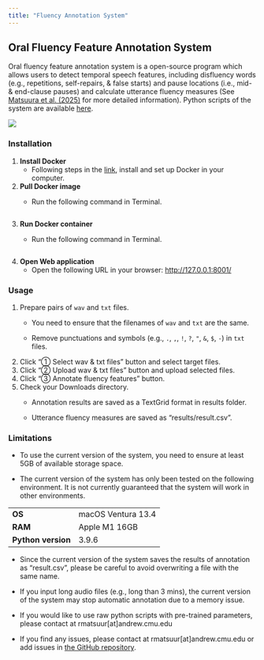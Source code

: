 ```yaml
---
title: "Fluency Annotation System"
---
```


## Oral Fluency Feature Annotation System

Oral fluency feature annotation system is a open-source program which allows users to detect temporal speech features, including disfluency words (e.g., repetitions, self-repairs, & false starts) and pause locations (i.e., mid- & end-clause pauses) and calculate utterance fluency measures (See [Matsuura et al. (2025)](https://www.sciencedirect.com/science/article/pii/S2772766124000831) for more detailed information). Python scripts of the system are available [here](https://github.com/RusCucumber/FluencyFeatureAnnotator).

![](images/fluency_annotation_sys.png)

### Installation

1.  **Install Docker**
    -   Following steps in the [link](https://docs.docker.com/get-started/get-docker/), install and set up Docker in your computer.
2.  **Pull Docker image**
    -   Run the following command in Terminal.

        ```docker
        ```
3.  **Run Docker container**
    -   Run the following command in Terminal.

        ```docker
        ```
4.  **Open Web application**
    -   Open the following URL in your browser: <http://127.0.0.1:8001/>

### Usage

1.  Prepare pairs of `wav` and `txt` files.
    -   You need to ensure that the filenames of `wav` and `txt` are the same.

    -   Remove punctuations and symbols (e.g., `.`, `,`, `!`, `?`, `"`, `&`, `$`, `-`) in `txt` files.
2.  Click "① Select wav & txt files" button and select target files.
3.  Click "② Upload wav & txt files" button and upload selected files.
4.  Click "③ Annotate fluency features" button.
5.  Check your Downloads directory.
    -   Annotation results are saved as a TextGrid format in results folder.

    -   Utterance fluency measures are saved as "results/result.csv".

### Limitations

-   To use the current version of the system, you need to ensure at least 5GB of available storage space.

-   The current version of the system has only been tested on the following environment. It is not currently guaranteed that the system will work in other environments.

|                    |                    |
|--------------------|--------------------|
| **OS**             | macOS Ventura 13.4 |
| **RAM**            | Apple M1 16GB      |
| **Python version** | 3.9.6              |

-   Since the current version of the system saves the results of annotation as "result.csv", please be careful to avoid overwriting a file with the same name.

-   If you input long audio files (e.g., long than 3 mins), the current version of the system may stop automatic annotation due to a memory issue.

-   If you would like to use raw python scripts with pre-trained parameters, please contact at rmatsuur\[at\]andrew.cmu.edu

-   If you find any issues, please contact at rmatsuur\[at\]andrew.cmu.edu or add issues in [the GitHub repository](https://github.com/RusCucumber/FluencyFeatureAnnotator).